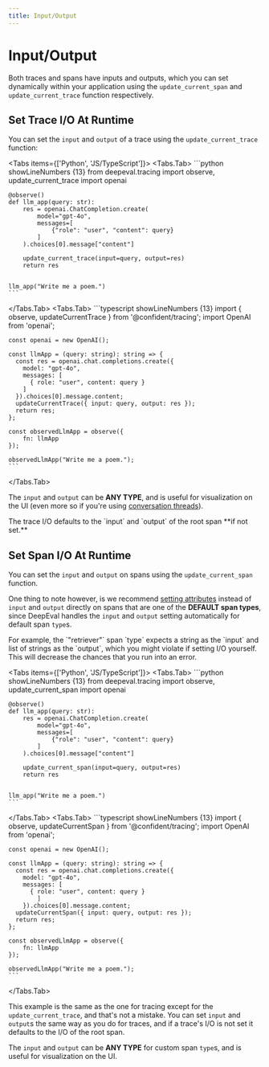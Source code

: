```yaml
---
title: Input/Output
---
```



# Input/Output

Both traces and spans have inputs and outputs, which you can set dynamically within your application using the `update_current_span` and `update_current_trace` function respectively.

## Set Trace I/O At Runtime

You can set the `input` and `output` of a trace using the `update_current_trace` function:

<Tabs items={['Python', 'JS/TypeScript']}>
  <Tabs.Tab>
    ```python showLineNumbers {13}
    from deepeval.tracing import observe, update_current_trace
    import openai
     
    @observe()
    def llm_app(query: str):
        res = openai.ChatCompletion.create(
            model="gpt-4o",
            messages=[
                {"role": "user", "content": query}
            ]
        ).choices[0].message["content"]
    
        update_current_trace(input=query, output=res)
        return res
     
     
    llm_app("Write me a poem.")
    ```
  </Tabs.Tab>
  <Tabs.Tab>
    ```typescript showLineNumbers {13}
    import { observe, updateCurrentTrace } from '@confident/tracing';
    import OpenAI from 'openai';
    
    const openai = new OpenAI();
    
    const llmApp = (query: string): string => {
      const res = openai.chat.completions.create({
        model: "gpt-4o",
        messages: [
          { role: "user", content: query }
        ]
      }).choices[0].message.content;
      updateCurrentTrace({ input: query, output: res });
      return res;
    };
    
    const observedLlmApp = observe({
        fn: llmApp
    });
    
    observedLlmApp("Write me a poem.");
    ```
  </Tabs.Tab>
</Tabs>

The `input` and `output` can be **ANY TYPE**, and is useful for visualization on the UI (even more so if you're using [conversation threads](/llm-tracing/tracing-features/threads)).

<Callout>
The trace I/O defaults to the `input` and `output` of the root span **if not set.**
</Callout>

## Set Span I/O At Runtime


You can set the `input` and `output` on spans using the `update_current_span` function.

One thing to note however, is we recommend [setting attributes](/llm-tracing/tracing-features/attributes) instead of `input` and `output` directly on spans that are one of the **DEFAULT span types**, since DeepEval handles the `input` and `output` setting automatically for default span `type`s. 

<Callout type="warning">
For example, the `"retriever"` span `type` expects a string as the `input` and list of strings as the `output`, which you might violate if setting I/O yourself. This will decrease the chances that you run into an error.
</Callout>

<Tabs items={['Python', 'JS/TypeScript']}>
  <Tabs.Tab>
    ```python showLineNumbers {13}
    from deepeval.tracing import observe, update_current_span
    import openai
     
    @observe()
    def llm_app(query: str):
        res = openai.ChatCompletion.create(
            model="gpt-4o",
            messages=[
                {"role": "user", "content": query}
            ]
        ).choices[0].message["content"]
    
        update_current_span(input=query, output=res)
        return res
     
     
    llm_app("Write me a poem.")
    ```
  </Tabs.Tab>
  <Tabs.Tab>
    ```typescript showLineNumbers {13}
    import { observe, updateCurrentSpan } from '@confident/tracing';
    import OpenAI from 'openai';
    
    const openai = new OpenAI();
    
    const llmApp = (query: string): string => {
      const res = openai.chat.completions.create({
        model: "gpt-4o",
        messages: [
          { role: "user", content: query }
            ]
        }).choices[0].message.content;
      updateCurrentSpan({ input: query, output: res });
      return res;
    };
    
    const observedLlmApp = observe({
        fn: llmApp
    });
    
    observedLlmApp("Write me a poem.");
    ```
  </Tabs.Tab>
</Tabs>

This example is the same as the one for tracing except for the `update_current_trace`, and that's not a mistake. You can set `input` and `output`s the same way as you do for traces, and if a trace's I/O is not set it defaults to the I/O of the root span.

The `input` and `output` can be **ANY TYPE** for custom span `type`s, and is useful for visualization on the UI.
